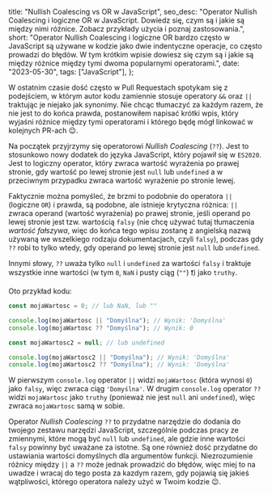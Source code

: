   title: "Nullish Coalescing vs OR w JavaScript",
  seo_desc:
    "Operator Nullish Coalescing i logiczne OR w JavaScript. Dowiedz się, czym są i jakie są między nimi różnice. Zobacz przykłady użycia i poznaj zastosowania.",
  short:
    "Operator Nullish Coalescing i logiczne OR bardzo często w JavaScript są używane w kodzie jako dwie indentyczne operacje, co często prowadzi do błędów. W tym krótkim wpisie dowiesz się czym są i jakie są między różnice między tymi dwoma popularnymi operatorami.",
  date: "2023-05-30",
  tags: ["JavaScript"],
};

W ostatnim czasie dość często w Pull Requestach spotykam się z podejściem, w którym autor kodu zamiennie stosuje operatory `&&` oraz `||` traktując je niejako jak synonimy. Nie chcąc tłumaczyć za każdym razem, że nie jest to do końca prawda, postanowiłem napisać krótki wpis, który wyjaśni różnice między tymi operatorami i którego będę mógł linkować w kolejnych PR-ach 😉.

Na początek przyjrzymy się operatorowi _Nullish Coalescing_ (`??`). Jest to stosunkowo nowy dodatek do języka JavaScript, który pojawił się w `ES2020`. Jest to logiczny operator, który zwraca wartość wyrażenia po prawej stronie, gdy wartość po lewej stronie jest `null` lub `undefined` a w przeciwnym przypadku zwraca wartość wyrażenie po stronie lewej.

Faktycznie można pomyśleć, że brzmi to podobnie do operatora `||` (logiczne `OR`) i prawda, są podobne, ale istnieje krytyczna różnica: `||` zwraca operand (wartość wyrażenia) po prawej stronie, jeśli operand po lewej stronie jest tzw. wartością `falsy` (nie chcę używać tutaj tłumaczenia _wartość fałszywa_, więc do końca tego wpisu zostanę z angielską nazwą używaną we wszelkiego rodzaju dokumentacjach, czyli `falsy`), podczas gdy `??` robi to tylko wtedy, gdy operand po lewej stronie jest `null` lub `undefined`.

Innymi słowy, `??` uważa tylko `null` i `undefined` za wartości `falsy` i traktuje wszystkie inne wartości (w tym `0`, `NaN` i pusty ciąg (`""`) ❗) jako `truthy`.

Oto przykład kodu:

```js
const mojaWartosc = 0; // lub NaN, lub ""

console.log(mojaWartosc || "Domyślna"); // Wynik: 'Domyślna'
console.log(mojaWartosc ?? "Domyślna"); // Wynik: 0

const mojaWartosc2 = null; // lub undefined

console.log(mojaWartosc2 || "Domyślna"); // Wynik: 'Domyślna'
console.log(mojaWartosc2 ?? "Domyślna"); // Wynik: 'Domyślna'
```

W pierwszym `console.log` operator `||` widzi `mojaWartosc` (która wynosi `0`) jako `falsy`, więc zwraca ciąg `'Domyślna'`. W drugim `console.log` operator `??` widzi `mojaWartosc` jako `truthy` (ponieważ nie jest `null` ani `undefined`), więc zwraca `mojaWartosc` samą w sobie.

Operator _Nullish Coalescing_ `??` to przydatne narzędzie do dodania do twojego zestawu narzędzi JavaScript, szczególnie podczas pracy ze zmiennymi, które mogą być `null` lub `undefined`, ale gdzie inne wartości `falsy` powinny być uważane za istotne. Są one również dość przydatne do ustawiania wartości domyślnych dla argumentów funkcji. Niezrozumienie różnicy między `||` a `??` może jednak prowadzić do błędów, więc miej to na uwadze i wracaj do tego posta za kazdym razem, gdy pojawią się jakieś wątpliwości, którego operatora należy użyć w Twoim kodzie 😉.
